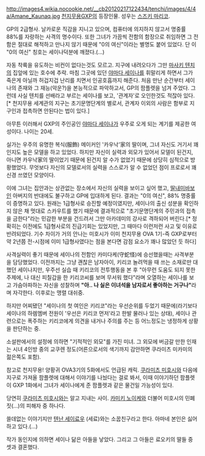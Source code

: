 http://images4.wikia.nocookie.net/__cb20120217122434/tenchi/images/4/4a/Amane_Kaunaq.jpg
[[천지무용]]GXP의 등장인물. 성우는 [[스즈키 마리코]]. 

GP의 2급형사. 날카로운 직감을 지니고 있으며, 컴퓨터에 의지하지 않고서 명중률 88%를 자랑하는 사격의 명수이다. 또한 그녀가 가끔씩 전함의 함장으로 취임하면 그 전함은 절대로 해적하고 만나지 않기 때문에 "0의 여신"이라는 별명도 붙어 있었다. 단 이 "0의 여신" 칭호는 세이나덕분에 깨졌다.(…)

자동 착륙을 유도하는 비컨이 없다는것도 모르고. 지구에 내려오다가 그만 [[마사키 텐치]]의 집앞에 있는 호수에 추락. 마침 그곳에 있던 [[야마다 세이나]]를 휘말리게 하면서 그가 죽은게 아닐까 허겁지겁 난리를 치면서 인공호흡까지 해준다. 처음 만난 순간부터 세이나의 존재와 그 재능(악운?)을 본능적으로 파악하고서, GP의 팜플렛을 넘겨 주었다. 그런데 사실 텐치를 선배라고 부르는 세이나를 보고, '관계자'로 오인한것도 적잖아 있다.[* 천지무용 세계관의 지구는 초기문명단계의 별로서, 관계자 이외의 사람은 함부로 지구인과 접촉하면 안된다는 법이 있다.]

아무튼 이러해서 GXP의 주인공인 [[야마다 세이나]]가 우주로 오게 되는 계기를 제공한 여성이다. 나이는 20세.

실가는 우주의 유명한 복식(服飾) 메이커인 '카우낙'家의 딸이며, 그녀 자신도 거기서 꽤 인지도 높은 모델을 하고 있었다. 하지만 자신이 실력과 외모가 있어서 모델이 된건지, 아니면 카우낙家의 딸이었기 때문에 된건지 알 수가 없었기 때문에 상당히 심적으로 방황했었다. 무엇보다 자신의 모델로서의 실력을 스스로가 알 수 없었던 점이 프로로서 꽤 신경 쓰였던 모양이다. 

이에 그녀는 집안과는 상관없는 장소에서 자신의 실력을 보이고 싶어 했고, [[딸내미바보]]인 아버지의 반대에도 불구하고 GP에 입대하게 된다. 결과는 "0의 여신", 88% 명중률이 증명하고 있다. 원래는 1급형사로 승진할 예정이였지만, 세이나의 출신 성분을 확인하지 않은 채 멋대로 스카우트를 했기 때문에 결과적으로 "초기문명단계의 주민과의 접촉을 금한다"라는 민감한 부분을 건드려서 그만 아카데미의 강사로 격하되어 버린다.[* 정확히는 이전에도 1급형사로의 진급기회는 있었지만, 그 때마다 이런저런 사고 및 이유로 반려되었다. 기수 차이가 거의 안나는 미호시가 이미 천지무용 OVA 1기-즉 GXP로부터 약 2년쯤 전-시점에 이미 1급형사였다는 점을 본다면 감점 요소가 꽤나 많았던 듯 하다]

사격실력이 좋기 때문에 세이나의 전함인 카미다케(守蛇怪)에 승선했을때는 사격부분을 담당했었다. 이전까지는 그냥 괜찮은 남자아이, 키리코 놀려먹을 때 쓰는 소재로만 대했던 세이나지만, 우주선 실습 때 키리코의 전투행동을 본 후 "아무런 도움도 되지 못한 주제에, 나 대신 피칠갑을 한 키리코씨를 보며 무서워 했다"라며 오열하는 세이나를 보고 가슴아파하는 자신을 성찰하며 '''"아.. 나 실은 이녀석을 남자로서 좋아하는 거구나"'''라며 자각한다.
이후로는 맹렬 대쉬중.

하지만 어찌됐던 "세이나의 첫 여인은 키리코"라는 우선순위를 두었기 때문에(라기보다 세이나의 하렘멤버 전원이 '우선은 키리코 먼저'라고 한발 물러나 있는 상태), 세이나 관련으로는 폭주하는 키리코에게 의견을 내거나 주의를 주는 등 어느정도는 냉정하게 상황을 판단하는 중.

소설판에서의 설정에 의하면 "기적적인 외모"를 가진 미녀. 그 외모에 버금갈 만한 인재는 시녀 4인방 중의 교쿠렌 정도(어른으로서의 색기까지 감안하면 쿠라미츠 미카미의 젊은쪽도 포함).




참고로 천지무용! 양황귀 OVA3기의 5화에서도 언급된 캐릭. [[쿠라미츠 미호시]]와 다음에 지구로 가져올 팜플렛에 대해서 이야기를 나눴다는 걸로 봐서, 이때 이야기하던 팜플렛이 GXP 1화에서 그녀가 세이나에게 준 팜플렛과 같은 물건일 가능성이 있다.

당연히 [[쿠라미츠 미호시]]와는 알고 지내는 사이. [[카미키 노이케]]와 더불어 미호시의 민폐짓(...)의 피해자 중 하나다.

쓸데없는 이야기지만 [[텐난 세이료우]] (세료)와는 소꿉친구라고 한다. 아마네 본인은 싫어하고 있다.(…)

작가 동인지에 의하면 세이나 닮은 아들을 낳았다. 그리고 그 아들은 료오키의 딸들 중 셋과 결혼했다.
